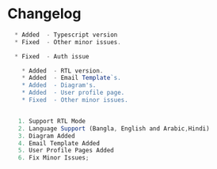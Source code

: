 

# Changelog

  ```js filename="Version 1.3.0 Published on 10 June 2024"
    * Added  - Typescript version
    * Fixed  - Other minor issues.
  ```
  ```js filename="Version 1.2.1 Published on 02 June 2024"
    * Fixed  - Auth issue
  ```
```js filename=" Version 1.2.0 Published on 20 May 2024"
    * Added  - RTL version.
    * Added  - Email Template`s.
    * Added  - Diagram's.
    * Added  - User profile page.
    * Fixed  - Other minor issues.
```
```js filename="Version 1.2.0  May 20, 2024"

   1. Support RTL Mode
   2. Language Support (Bangla, English and Arabic,Hindi)
   3. Diagram Added
   4. Email Template Added
   5. User Profile Pages Added
   6. Fix Minor Issues;

```
